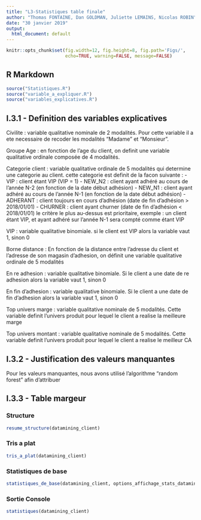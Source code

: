 ```yaml
---
title: "L3-Statistiques table finale"
author: "Thomas FONTAINE, Dan GOLDMAN, Juliette LEMAINS, Nicolas ROBIN"
date: "30 janvier 2019"
output: 
  html_document: default
---
```


```r
knitr::opts_chunk$set(fig.width=12, fig.height=8, fig.path='Figs/',
                      echo=TRUE, warning=FALSE, message=FALSE)
```

## R Markdown

```r
source("Statistiques.R")
source("variable_a_expliquer.R")
source("variables_explicatives.R")
```

## I.3.1 - Definition des variables explicatives
Civilite : variable qualitative nominale de 2 modalités. Pour cette variable il a ete necessaire de recoder les modalités "Madame" et "Monsieur".

Groupe Age : en fonction de l'age du client, on definit une variable qualitative ordinale composée de 4 modalités.

Categorie client : variable qualitative ordinale de 5 modalités qui determine une categorie au client. cette categorie est definit de la facon suivante :
-	VIP : client étant VIP (VIP = 1)
-	NEW_N2 : client ayant adhéré au cours de l'année N-2 (en fonction de la date début adhésion)
-	NEW_N1 : client ayant adhéré au cours de l'année N-1 (en fonction de la date début adhésion)
-	ADHERANT : client toujours en cours d'adhésion (date de fin d'adhésion > 2018/01/01)
-	CHURNER : client ayant churner (date de fin d'adhésion < 2018/01/01)
le critère le plus au-dessus est prioritaire, exemple : un client étant VIP, et ayant adhéré sur l'année N-1 sera compté comme étant VIP 

VIP : variable qualitative binomiale. si le client est VIP alors la variable vaut 1, sinon 0

Borne distance : En fonction de la distance entre l'adresse du client et l'adresse de son magasin d'adhesion, on définit une variable qualitative ordinale de 5 modalités

En re adhesion : variable qualitative binomiale. Si le client a une date de re adhesion alors la variable vaut 1, sinon 0

En fin d'adhesion : variable qualitative binomiale. Si le client a une date de fin d'adhesion alors la variable vaut 1, sinon 0

Top univers marge : variable qualitative nominale de 5 modalités. Cette variable definit l'univers produit pour lequel le client a realise la meilleure marge

Top univers montant : variable qualitative nominale de 5 modalités. Cette variable definit l'univers produit pour lequel le client a realise le meilleur CA

## I.3.2 - Justification des valeurs manquantes
Pour les valeurs manquantes, nous avons utilisé l'algorithme "random forest" afin d'attribuer

## I.3.3 - Table margeur  {.tabset}

### Structure
```r
resume_structure(datamining_client)
```


### Tris a plat
```r
tris_a_plat(datamining_client)
```

### Statistiques de base
```r
statistiques_de_base(datamining_client, options_affichage_stats_datamining_client)
```

### Sortie Console
```r
statistiques(datamining_client)
```

